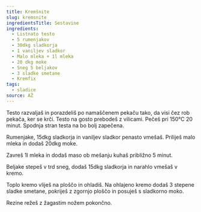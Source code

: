 ```yaml
---
title: Kremšnite
slug: kremsnite
ingredientsTitle: Sestavine
ingredients:
  - Listnato testo
  - 5 rumenjakov
  - 30dkg sladkorja
  - 1 vaniljev sladkor
  - Malo mleka + 1l mleka
  - 20 dkg moke
  - Sneg 5 beljakov
  - 3 sladke smetane
  - Kremfix
tags:
  - sladice
source: AŽ
---
```


Testo razvaljaš in porazdeliš po namaščenem pekaču tako, da visi čez rob pekača, ker se krči. Testo na gosto prebodeš z vilicami. Pečeš pri 150°C 20 minut. Spodnja stran testa na bo bolj zapečena.

Rumenjake, 15dkg sladkorja in vaniljev sladkor penasto vmešaš. Priliješ malo mleka in dodaš 20dkg moke.

Zavreš 1l mleka in dodaš maso ob mešanju kuhaš približno 5 minut.

Beljake stepeš v trd sneg, dodaš 15dkg sladkorja in narahlo vmešaš v kremo.

Toplo kremo vliješ na ploščo in ohladiš. Na ohlajeno kremo dodaš 3 stepene sladke smetane, pokriješ z zgornjo ploščo in posuješ s sladkorno moko.

Rezine režeš z žagastim nožem pokončno.
